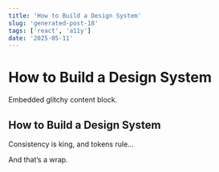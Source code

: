 ```yaml
---
title: 'How to Build a Design System'
slug: 'generated-post-18'
tags: ['react', 'a11y']
date: '2025-05-11'
---
```



# How to Build a Design System

<GlitchBox>Embedded glitchy content block.</GlitchBox>

## How to Build a Design System

Consistency is king, and tokens rule...

And that’s a wrap.
